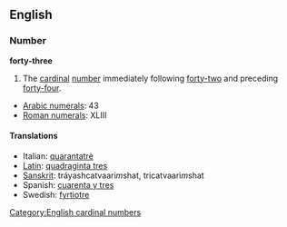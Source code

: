 ==English==
=== Number ===
'''forty-three'''

#The [[cardinal]] [[number]] immediately following [[forty-two]] and preceding [[forty-four]].

*[[w:Arabic Numerals|Arabic numerals]]: 43
*[[w:Roman numerals|Roman numerals]]: XLIII
 
====Translations====
*Italian: [[quarantatrè]]
*[[Latin]]: [[quadraginta tres]]
*[[Sanskrit]]: tráyashcatvaari''m''shat, tricatvaari''m''shat
*Spanish: [[cuarenta y tres]]
*Swedish: [[fyrtiotre]]

[[Category:English cardinal numbers]]
